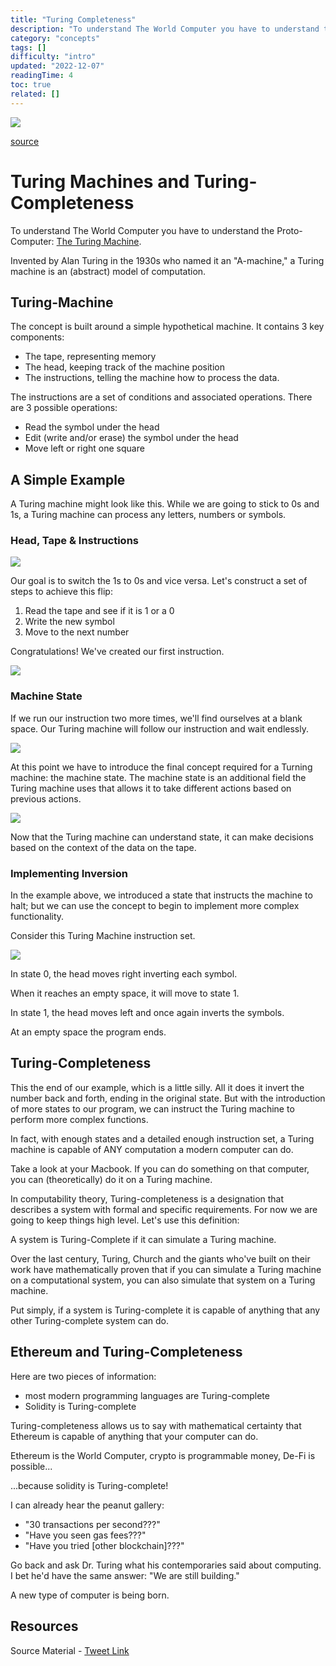 ```yaml
---
title: "Turing Completeness"
description: "To understand The World Computer you have to understand the Proto-Computer: ."
category: "concepts"
tags: []
difficulty: "intro"
updated: "2022-12-07"
readingTime: 4
toc: true
related: []
---
```


![](/images/turing-complete-banner.jpeg)

[source](https://hasanzadakhadija7.medium.com/what-is-the-turing-machine-a798cbc0eddd)

# Turing Machines and Turing-Completeness

To understand The World Computer you have to understand the Proto-Computer: [The Turing Machine](https://www.youtube.com/watch?v=-ZS_zFg4w5k).

Invented by Alan Turing in the 1930s who named it an "A-machine," a Turing machine is an (abstract) model of computation. 

## Turing-Machine

The concept is built around a simple hypothetical machine. It contains 3 key components: 

*   The tape, representing memory
*   The head, keeping track of the machine position
*   The instructions, telling the machine how to process the data.

The instructions are a set of conditions and associated operations. There are 3 possible operations: 

*   Read the symbol under the head
*   Edit (write and/or erase) the symbol under the head
*   Move left or right one square

## A Simple Example

A Turing machine might look like this. While we are going to stick to 0s and 1s, a Turing machine can process any letters, numbers or symbols. 

### Head, Tape & Instructions

![](/images/turing-complete-example-1.png)

Our goal is to switch the 1s to 0s and vice versa. Let's construct a set of steps to achieve this flip:

1.  Read the tape and see if it is 1 or a 0
2.  Write the new symbol
3.  Move to the next number

Congratulations! We've created our first instruction.

![](/images/turing-complete-example-2.png)

### Machine State

If we run our instruction two more times, we'll find ourselves at a blank space. Our Turing machine will follow our instruction and wait endlessly. 

![](/images/turing-complete-example-3.png)

At this point we have to introduce the final concept required for a Turning machine: the machine state. The machine state is an additional field the Turing machine uses that allows it to take different actions based on previous actions. 

![](/images/turing-complete-example-4.jpeg)

Now that the Turing machine can understand state, it can make decisions based on the context of the data on the tape. 

### Implementing Inversion

In the example above, we introduced a state that instructs the machine to halt; but we can use the concept to begin to implement more complex functionality.

Consider this Turing Machine instruction set. 

![](/images/turing-complete-example-5.png)

In state 0, the head moves right inverting each symbol. 

When it reaches an empty space, it will move to state 1. 

In state 1, the head moves left and once again inverts the symbols. 

At an empty space the program ends.

## Turing-Completeness

This the end of our example, which is a little silly. All it does it invert the number back and forth, ending in the original state. But with the introduction of more states to our program, we can instruct the Turing machine to perform more complex functions. 

In fact, with enough states and a detailed enough instruction set, a Turing machine is capable of ANY computation a modern computer can do. 

Take a look at your Macbook. If you can do something on that computer, you can (theoretically) do it on a Turing machine. 

In computability theory, Turing-completeness is a designation that describes a system with formal and specific requirements. For now we are going to keep things high level. Let's use this definition: 

A system is Turing-Complete if it can simulate a Turing machine. 

Over the last century, Turing, Church and the giants who've built on their work have mathematically proven that if you can simulate a Turing machine on a computational system, you can also simulate that system on a Turing machine. 

Put simply, if a system is Turing-complete it is capable of anything that any other Turing-complete system can do. 

## Ethereum and Turing-Completeness

Here are two pieces of information: 

*   most modern programming languages are Turing-complete
*   Solidity is Turing-complete

Turing-completeness allows us to say with mathematical certainty that Ethereum is capable of anything that your computer can do. 

Ethereum is the World Computer, crypto is programmable money, De-Fi is possible... 

...because solidity is Turing-complete! 

I can already hear the peanut gallery: 

*   "30 transactions per second???"
*   "Have you seen gas fees???"
*   "Have you tried \[other blockchain\]???"

Go back and ask Dr. Turing what his contemporaries said about computing. I bet he'd have the same answer: "We are still building." 

A new type of computer is being born.

## Resources

Source Material - [Tweet Link](https://twitter.com/logarithmicrex/status/1543571618298880002)

